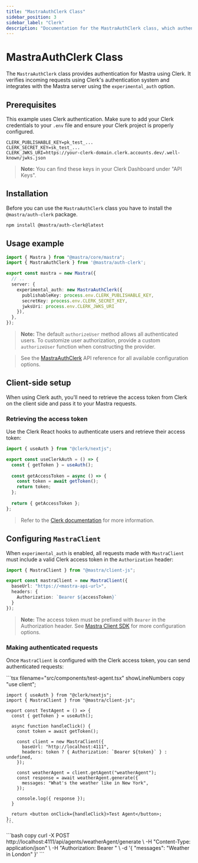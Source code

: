 ```yaml
---
title: "MastraAuthClerk Class"
sidebar_position: 3
sidebar_label: "Clerk"
description: "Documentation for the MastraAuthClerk class, which authenticates Mastra applications using Clerk authentication."
---
```



# MastraAuthClerk Class

The `MastraAuthClerk` class provides authentication for Mastra using Clerk. It verifies incoming requests using Clerk's authentication system and integrates with the Mastra server using the `experimental_auth` option.

## Prerequisites

This example uses Clerk authentication. Make sure to add your Clerk credentials to your `.env` file and ensure your Clerk project is properly configured.

```env filename=".env" copy
CLERK_PUBLISHABLE_KEY=pk_test_...
CLERK_SECRET_KEY=sk_test_...
CLERK_JWKS_URI=https://your-clerk-domain.clerk.accounts.dev/.well-known/jwks.json
```

> **Note:** You can find these keys in your Clerk Dashboard under "API Keys".

## Installation

Before you can use the `MastraAuthClerk` class you have to install the `@mastra/auth-clerk` package.

```bash copy
npm install @mastra/auth-clerk@latest
```

## Usage example

```typescript {2,7-11} filename="src/mastra/index.ts" showLineNumbers copy
import { Mastra } from "@mastra/core/mastra";
import { MastraAuthClerk } from '@mastra/auth-clerk';

export const mastra = new Mastra({
  // ..
  server: {
    experimental_auth: new MastraAuthClerk({
      publishableKey: process.env.CLERK_PUBLISHABLE_KEY,
      secretKey: process.env.CLERK_SECRET_KEY,
      jwksUri: process.env.CLERK_JWKS_URI
    }),
  },
});
```

> **Note:** The default `authorizeUser` method allows all authenticated users. To customize user authorization, provide a custom `authorizeUser` function when constructing the provider.

> See the [MastraAuthClerk](/reference/auth/clerk) API reference for all available configuration options.

## Client-side setup

When using Clerk auth, you'll need to retrieve the access token from Clerk on the client side and pass it to your Mastra requests.

### Retrieving the access token

Use the Clerk React hooks to authenticate users and retrieve their access token:

```typescript filename="lib/auth.ts" showLineNumbers copy
import { useAuth } from "@clerk/nextjs";

export const useClerkAuth = () => {
  const { getToken } = useAuth();
  
  const getAccessToken = async () => {
    const token = await getToken();
    return token;
  };
  
  return { getAccessToken };
};
```

> Refer to the [Clerk documentation](https://clerk.com/docs) for more information.

## Configuring `MastraClient`

When `experimental_auth` is enabled, all requests made with `MastraClient` must include a valid Clerk access token in the `Authorization` header:

```typescript {6} filename="lib/mastra/mastra-client.ts" showLineNumbers copy
import { MastraClient } from "@mastra/client-js";

export const mastraClient = new MastraClient({
  baseUrl: "https://<mastra-api-url>",
  headers: {
    Authorization: `Bearer ${accessToken}`
  }
});
```

> **Note:** The access token must be prefixed with `Bearer` in the Authorization header.
> See [Mastra Client SDK](/server-db/mastra-client) for more configuration options.

### Making authenticated requests

Once `MastraClient` is configured with the Clerk access token, you can send authenticated requests:

<Tabs>
  <TabItem value="react" label="React">
    ```tsx filename="src/components/test-agent.tsx" showLineNumbers copy
    "use client";

    import { useAuth } from "@clerk/nextjs";
    import { MastraClient } from "@mastra/client-js";

    export const TestAgent = () => {
      const { getToken } = useAuth();

      async function handleClick() {
        const token = await getToken();

        const client = new MastraClient({
          baseUrl: "http://localhost:4111",
          headers: token ? { Authorization: `Bearer ${token}` } : undefined,
        });

        const weatherAgent = client.getAgent("weatherAgent");
        const response = await weatherAgent.generate({
          messages: "What's the weather like in New York",
        });

        console.log({ response });
      }

      return <button onClick={handleClick}>Test Agent</button>;
    };
    ```
  </TabItem>
  <TabItem value="curl" label="cURL">
    ```bash copy
    curl -X POST http://localhost:4111/api/agents/weatherAgent/generate \
      -H "Content-Type: application/json" \
      -H "Authorization: Bearer <your-clerk-access-token>" \
      -d '{
        "messages": "Weather in London"
      }'
    ```
  </TabItem>
</Tabs>
